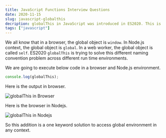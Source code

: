 ```yaml
---
title: JavaScript Functions Interview Questions
date: 2020-11-15
slug: javascript-globalthis
decription: globalThis in JavaScript was introduced in ES2020. This is to bring a common global this value across browsers, nodejs and all JavaScript platforms.
tags: ["javascript"]
---
```



We all know that in a browser, the global object is `window`. In Node.js context, the global object is `global`. In a web worker, the global object is called `self`. ES2020 `globalThis` is trying to solve this different naming convention problem across different run time environments.

We are going to execute below code in a browser and Node.js environment.

```javascript
console.log(globalThis);
```

Here is the output in browser.

<Image
  src={imageGlobalThisBrowser}
  alt="globalThis in Browser"
  caption="globalThis value in browser"
/>

Here is the browser in Nodejs.

<Image
  src={imageGlobalThisNode}
  alt="globalThis in Nodejs"
  caption="globalThis value in Node.js"
/>

So this addition is a one keyword solution to access global environment in any context.
